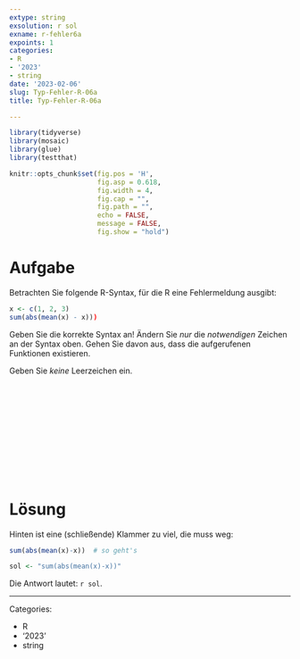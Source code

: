 ```yaml
---
extype: string
exsolution: r sol
exname: r-fehler6a
expoints: 1
categories:
- R
- '2023'
- string
date: '2023-02-06'
slug: Typ-Fehler-R-06a
title: Typ-Fehler-R-06a

---
```





```r

library(tidyverse)
library(mosaic)
library(glue)
library(testthat)
```


```r
knitr::opts_chunk$set(fig.pos = 'H',
                      fig.asp = 0.618,
                      fig.width = 4,
                      fig.cap = "", 
                      fig.path = "",
                      echo = FALSE,
                      message = FALSE,
                      fig.show = "hold")
```






# Aufgabe


Betrachten Sie folgende R-Syntax, für die R eine Fehlermeldung ausgibt:


```r
x <- c(1, 2, 3)
sum(abs(mean(x) - x)))
```



Geben Sie die korrekte Syntax an! Ändern Sie *nur* die *notwendigen* Zeichen an der Syntax oben. Gehen Sie davon aus, dass die aufgerufenen Funktionen existieren.

Geben Sie *keine* Leerzeichen ein.



</br>
</br>
</br>
</br>
</br>
</br>
</br>
</br>
</br>
</br>

# Lösung

Hinten ist eine (schließende) Klammer zu viel, die muss weg:

```r
sum(abs(mean(x)-x))  # so geht's
```


```r
sol <- "sum(abs(mean(x)-x))"
```



Die Antwort lautet: ``r sol``.





---

Categories: 

- R
- '2023'
- string

